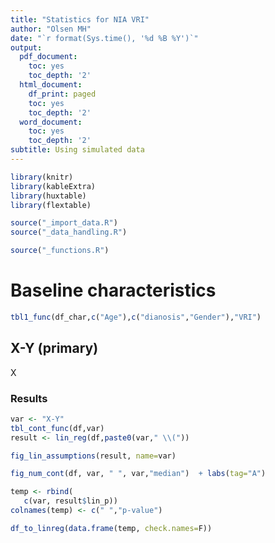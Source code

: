 ```yaml
---
title: "Statistics for NIA VRI"
author: "Olsen MH"
date: "`r format(Sys.time(), '%d %B %Y')`"
output:
  pdf_document:
    toc: yes
    toc_depth: '2'
  html_document:
    df_print: paged
    toc: yes
    toc_depth: '2'
  word_document:
    toc: yes
    toc_depth: '2'
subtitle: Using simulated data
---
```


```r
library(knitr)
library(kableExtra)
library(huxtable)
library(flextable)

source("_import_data.R")
source("_data_handling.R")

source("_functions.R")


```

\newpage
# Baseline characteristics

```r
tbl1_func(df_char,c("Age"),c("dianosis","Gender"),"VRI")

```

\newpage

## X-Y (primary)
X

### Results

```r

var <- "X-Y"
tbl_cont_func(df,var)
result <- lin_reg(df,paste0(var," \\("))

fig_lin_assumptions(result, name=var)

fig_num_cont(df, var, " ", var,"median")  + labs(tag="A")

temp <- rbind(
   c(var, result$lin_p))
colnames(temp) <- c(" ","p-value")

df_to_linreg(data.frame(temp, check.names=F))

```

